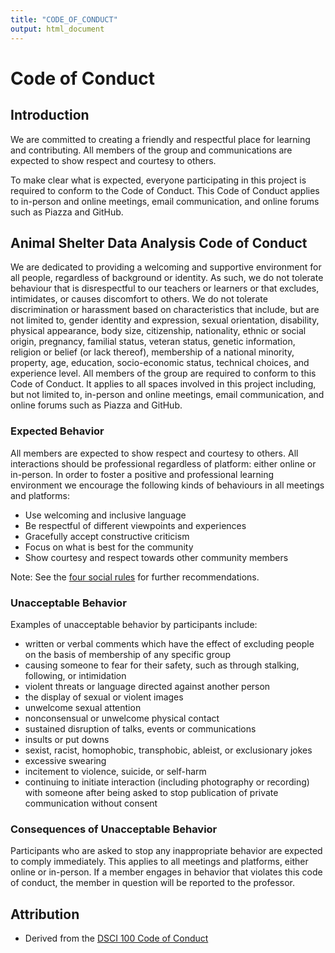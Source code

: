 ```yaml
---
title: "CODE_OF_CONDUCT"
output: html_document
---
```


# Code of Conduct

## Introduction
We are committed to creating a friendly and respectful place for
learning and contributing.  All members of the group and
communications are expected to show respect and courtesy to others.

To make clear what is expected, everyone participating in this project
is required to conform to the Code of Conduct.  This Code of Conduct applies to
in-person and online meetings, email communication, and online forums such as Piazza and GitHub.

## Animal Shelter Data Analysis Code of Conduct
We are dedicated to providing a welcoming and supportive
environment for all people, regardless of background or identity. As such, we
do not tolerate behaviour that is disrespectful to our teachers or learners or
that excludes, intimidates, or causes discomfort to others. We do not tolerate
discrimination or harassment based on characteristics that include, but are not
limited to, gender identity and expression, sexual orientation, disability,
physical appearance, body size, citizenship, nationality, ethnic or social
origin, pregnancy, familial status, veteran status, genetic information,
religion or belief (or lack thereof), membership of a national minority,
property, age, education, socio-economic status, technical choices, and
experience level.
All members of the group are required to conform to this
Code of Conduct. It applies to all spaces involved in this project including, but
not limited to, in-person and online meetings, email communication, and online forums such as Piazza and GitHub.

### Expected Behavior

All members are expected to show respect
and courtesy to others. All interactions should be professional regardless of
platform: either online or in-person. In order to foster a positive and
professional learning environment we encourage the following kinds of
behaviours in all meetings and platforms:

- Use welcoming and inclusive language
- Be respectful of different viewpoints and experiences
- Gracefully accept constructive criticism
- Focus on what is best for the community
- Show courtesy and respect towards other community members

Note: See the [four social rules](https://www.recurse.com/manual#sub-sec-social-rules) for further recommendations.

### Unacceptable Behavior

Examples of unacceptable behavior by participants include:

- written or verbal comments which have the effect of excluding people on the basis of membership of any specific group
- causing someone to fear for their safety, such as through stalking, following, or intimidation
- violent threats or language directed against another person
- the display of sexual or violent images
- unwelcome sexual attention
- nonconsensual or unwelcome physical contact
- sustained disruption of talks, events or communications
- insults or put downs
- sexist, racist, homophobic, transphobic, ableist, or exclusionary jokes
- excessive swearing
- incitement to violence, suicide, or self-harm
- continuing to initiate interaction (including photography or recording) with someone after being asked to stop
publication of private communication without consent

### Consequences of Unacceptable Behavior

Participants who are asked to stop any inappropriate behavior are expected to
comply immediately. This applies to all meetings and platforms, either
online or in-person. If a member engages in behavior that violates this
code of conduct, the member in question will be reported to the professor.

## Attribution 
- Derived from the [DSCI 100 Code of Conduct](https://github.com/UBC-DSCI/dsci-100-student/blob/master/CODE_OF_CONDUCT.md)
